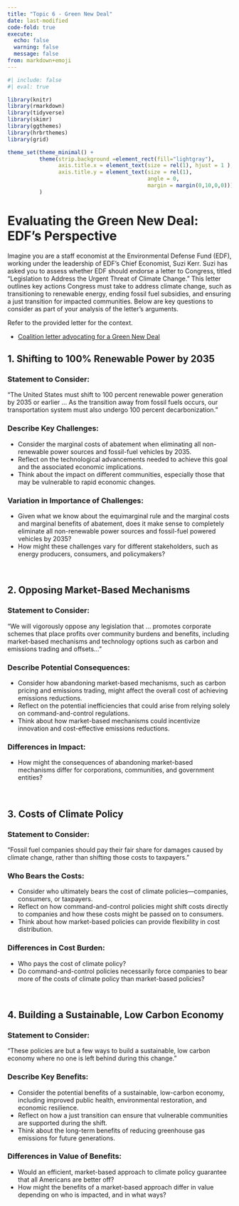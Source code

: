 ```yaml
---
title: "Topic 6 - Green New Deal"
date: last-modified
code-fold: true
execute: 
  echo: false
  warning: false
  message: false
from: markdown+emoji
---
```

```r
#| include: false
#| eval: true

library(knitr)
library(rmarkdown)
library(tidyverse)
library(skimr)
library(ggthemes)
library(hrbrthemes)
library(grid)

theme_set(theme_minimal() +
          theme(strip.background =element_rect(fill="lightgray"),
                axis.title.x = element_text(size = rel(1), hjust = 1 ),
                axis.title.y = element_text(size = rel(1), 
                                            angle = 0,
                                            margin = margin(0,10,0,0)))
          )

```


# Evaluating the Green New Deal: EDF's Perspective

Imagine you are a staff economist at the Environmental Defense Fund (EDF), working under the leadership of EDF's Chief Economist, Suzi Kerr. Suzi has asked you to assess whether EDF should endorse a letter to Congress, titled "Legislation to Address the Urgent Threat of Climate Change." This letter outlines key actions Congress must take to address climate change, such as transitioning to renewable energy, ending fossil fuel subsidies, and ensuring a just transition for impacted communities. Below are key questions to consider as part of your analysis of the letter's arguments.

Refer to the provided letter for the context.

- [Coalition letter advocating for a Green New Deal](https://bcecon.github.io/econ-rw/6-app-sunrise-statement.pdf)
<br>

## 1. Shifting to 100% Renewable Power by 2035

### Statement to Consider:
"The United States must shift to 100 percent renewable power generation by 2035 or earlier … As the transition away from fossil fuels occurs, our transportation system must also undergo 100 percent decarbonization."

### Describe Key Challenges:
- Consider the marginal costs of abatement when eliminating all non-renewable power sources and fossil-fuel vehicles by 2035.
- Reflect on the technological advancements needed to achieve this goal and the associated economic implications.
- Think about the impact on different communities, especially those that may be vulnerable to rapid economic changes.

### Variation in Importance of Challenges:
- Given what we know about the equimarginal rule and the marginal costs and marginal benefits of abatement, does it make sense to completely eliminate all non-renewable power sources and fossil-fuel powered vehicles by 2035?
- How might these challenges vary for different stakeholders, such as energy producers, consumers, and policymakers?


<br>

## 2. Opposing Market-Based Mechanisms

### Statement to Consider:
"We will vigorously oppose any legislation that … promotes corporate schemes that place profits over community burdens and benefits, including market-based mechanisms and technology options such as carbon and emissions trading and offsets…"

### Describe Potential Consequences:
- Consider how abandoning market-based mechanisms, such as carbon pricing and emissions trading, might affect the overall cost of achieving emissions reductions.
- Reflect on the potential inefficiencies that could arise from relying solely on command-and-control regulations.
- Think about how market-based mechanisms could incentivize innovation and cost-effective emissions reductions.

### Differences in Impact:
- How might the consequences of abandoning market-based mechanisms differ for corporations, communities, and government entities?

<br>

## 3. Costs of Climate Policy

### Statement to Consider:
"Fossil fuel companies should pay their fair share for damages caused by climate change, rather than shifting those costs to taxpayers."

### Who Bears the Costs:
- Consider who ultimately bears the cost of climate policies—companies, consumers, or taxpayers.
- Reflect on how command-and-control policies might shift costs directly to companies and how these costs might be passed on to consumers.
- Think about how market-based policies can provide flexibility in cost distribution.

### Differences in Cost Burden:
- Who pays the cost of climate policy? 
- Do command-and-control policies necessarily force companies to bear more of the costs of climate policy than market-based policies?

<br>

## 4. Building a Sustainable, Low Carbon Economy

### Statement to Consider:
"These policies are but a few ways to build a sustainable, low carbon economy where no one is left behind during this change."

### Describe Key Benefits:
- Consider the potential benefits of a sustainable, low-carbon economy, including improved public health, environmental restoration, and economic resilience.
- Reflect on how a just transition can ensure that vulnerable communities are supported during the shift.
- Think about the long-term benefits of reducing greenhouse gas emissions for future generations.

### Differences in Value of Benefits:
- Would an efficient, market-based approach to climate policy guarantee that all Americans are better off?
- How might the benefits of a market-based approach differ in value depending on who is impacted, and in what ways?
